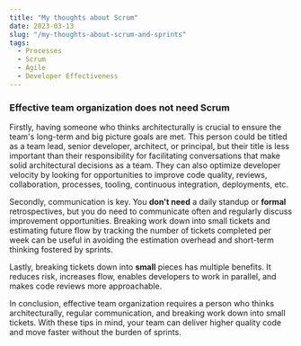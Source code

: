 ```yaml
---
title: "My thoughts about Scrum"
date: 2023-03-13
slug: "/my-thoughts-about-scrum-and-sprints"
tags:
  - Processes
  - Scrum
  - Agile
  - Developer Effectiveness
---
```


### Effective team organization does not need Scrum


Firstly, having someone who thinks architecturally is crucial to ensure the team's long-term and big picture goals are met. This person could be titled as a team lead, senior developer, architect, or principal, but their title is less important than their responsibility for facilitating conversations that make solid architectural decisions as a team. They can also optimize developer velocity by looking for opportunities to improve code quality, reviews, collaboration, processes, tooling, continuous integration, deployments, etc.

Secondly, communication is key. You **don't need** a daily standup or **formal** retrospectives, but you do need to communicate often and regularly discuss improvement opportunities. Breaking work down into small tickets and estimating future flow by tracking the number of tickets completed per week can be useful in avoiding the estimation overhead and short-term thinking fostered by sprints.

Lastly, breaking tickets down into **small** pieces has multiple benefits. It reduces risk, increases flow, enables developers to work in parallel, and makes code reviews more approachable.

In conclusion, effective team organization requires a person who thinks architecturally, regular communication, and breaking work down into small tickets. With these tips in mind, your team can deliver higher quality code and move faster without the burden of sprints.